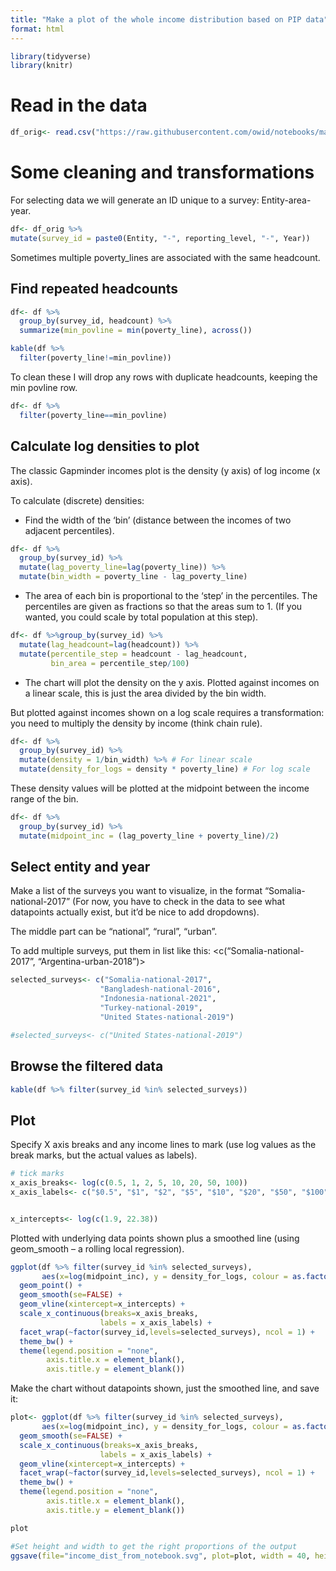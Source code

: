 ```yaml
---
title: "Make a plot of the whole income distribution based on PIP data"
format: html
---
```





```r
library(tidyverse)
library(knitr)

```

# Read in the data

```r
df_orig<- read.csv("https://raw.githubusercontent.com/owid/notebooks/main/BetterDataDocs/JoeHasell/PIP/data/raw/percentiles.csv")

```

# Some cleaning and transformations

For selecting data we will generate an ID unique to a survey: Entity-area-year. 
```r

df<- df_orig %>%
mutate(survey_id = paste0(Entity, "-", reporting_level, "-", Year))
```


Sometimes multiple poverty_lines are associated with the same headcount.

:::{.callout-caution collapse="true"}
# Find repeated headcounts
```r
df<- df %>%
  group_by(survey_id, headcount) %>%
  summarize(min_povline = min(poverty_line), across())

kable(df %>%
  filter(poverty_line!=min_povline))

```

:::

To clean these I will drop any rows with duplicate headcounts, keeping the min povline row.

```r

df<- df %>%
  filter(poverty_line==min_povline)

```

:::{.callout-caution collapse="true"}
# Calculate log densities to plot

The classic Gapminder incomes plot is the density (y axis) of log income (x axis).

To calculate (discrete) densities:

- Find the width of the 'bin' (distance between the incomes of two adjacent percentiles). 

```r
df<- df %>%
  group_by(survey_id) %>%
  mutate(lag_poverty_line=lag(poverty_line)) %>%
  mutate(bin_width = poverty_line - lag_poverty_line)
```



- The area of each bin is proportional to the 'step' in the percentiles. The percentiles are given as fractions so that the areas sum to 1. (If you wanted, you could scale by total population at this step).

```r
df<- df %>%group_by(survey_id) %>%
  mutate(lag_headcount=lag(headcount)) %>%
  mutate(percentile_step = headcount - lag_headcount,
         bin_area = percentile_step/100)
```


- The chart will plot the density on the y axis. Plotted against incomes on a linear scale, this is just the area divided by the bin width.

But plotted against incomes shown on a log scale requires a transformation: you need to multiply the density by income (think chain rule).

```r
df<- df %>%
  group_by(survey_id) %>%
  mutate(density = 1/bin_width) %>% # For linear scale
  mutate(density_for_logs = density * poverty_line) # For log scale

```

These density values will be plotted at the midpoint between the income range of the bin.
```r
df<- df %>%
  group_by(survey_id) %>%
  mutate(midpoint_inc = (lag_poverty_line + poverty_line)/2)
```


:::


## Select entity and year

Make a list of the surveys you want to visualize, in the format "Somalia-national-2017" (For now, you have to check in the data to see what datapoints actually exist, but it'd be nice to add dropdowns).

The middle part can be "national", "rural", "urban".

To add multiple surveys, put them in list like this: 
<c("Somalia-national-2017", "Argentina-urban-2018")>

```r
selected_surveys<- c("Somalia-national-2017", 
                    "Bangladesh-national-2016",
                    "Indonesia-national-2021",
                    "Turkey-national-2019",
                    "United States-national-2019")

#selected_surveys<- c("United States-national-2019")

```


:::{.callout-caution collapse="true"}
# Browse the filtered data

```r

kable(df %>% filter(survey_id %in% selected_surveys))

```

:::






## Plot

Specify X axis breaks and any income lines to mark (use log values as the break marks, but the actual values as labels).
```r

# tick marks
x_axis_breaks<- log(c(0.5, 1, 2, 5, 10, 20, 50, 100))
x_axis_labels<- c("$0.5", "$1", "$2", "$5", "$10", "$20", "$50", "$100")


x_intercepts<- log(c(1.9, 22.38))
```


Plotted with underlying data points shown plus a smoothed line (using geom_smooth – a rolling local regression).

```r

ggplot(df %>% filter(survey_id %in% selected_surveys),
       aes(x=log(midpoint_inc), y = density_for_logs, colour = as.factor(Year)))+
  geom_point() +
  geom_smooth(se=FALSE) +
  geom_vline(xintercept=x_intercepts) +
  scale_x_continuous(breaks=x_axis_breaks,
                    labels = x_axis_labels) +
  facet_wrap(~factor(survey_id,levels=selected_surveys), ncol = 1) +
  theme_bw() +
  theme(legend.position = "none",
        axis.title.x = element_blank(),
        axis.title.y = element_blank())
```

Make the chart without datapoints shown, just the smoothed line, and save it:

```r


plot<- ggplot(df %>% filter(survey_id %in% selected_surveys),
       aes(x=log(midpoint_inc), y = density_for_logs, colour = as.factor(Year)))+
  geom_smooth(se=FALSE) +
  scale_x_continuous(breaks=x_axis_breaks,
                    labels = x_axis_labels) +
  geom_vline(xintercept=x_intercepts) +
  facet_wrap(~factor(survey_id,levels=selected_surveys), ncol = 1) +
  theme_bw() +
  theme(legend.position = "none",
        axis.title.x = element_blank(),
        axis.title.y = element_blank())

plot

#Set height and width to get the right proportions of the output
ggsave(file="income_dist_from_notebook.svg", plot=plot, width = 40, height = 10, units = "cm")

```
